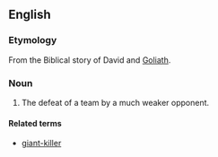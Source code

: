 ==English==

===Etymology===
From the Biblical story of David and [[Goliath]].

===Noun===
{{en-noun}}

# {{sports}} The defeat of a team by a much weaker opponent.

====Related terms====
* [[giant-killer]]